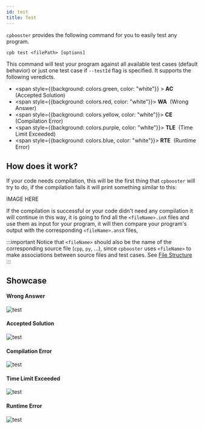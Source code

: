 ```yaml
---
id: test
title: Test
---
```



`cpbooster` provides the following command for you to easily test any program.

```txt
cpb test <filePath> [options]
```

This command will test your program against all available test cases (default behavior)
or just one test case if `--testId` flag is specified. It supports the following veredicts.

- <span style={{background: colors.green, color: "white"}} >&nbsp;<b>AC</b>&nbsp;</span> (Accepted Solution)
- <span style={{background: colors.red, color: "white"}}>&nbsp;<b>WA</b>&nbsp;</span> (Wrong Answer)
- <span style={{background: colors.yellow, color: "white"}}>&nbsp;<b>CE</b>&nbsp;</span> (Compilation Error)
- <span style={{background: colors.purple, color: "white"}}>&nbsp;<b>TLE</b>&nbsp;</span> (Time Limit Exceeded)
- <span style={{background: colors.blue, color: "white"}}>&nbsp;<b>RTE</b>&nbsp;</span> (Runtime Error)

## How does it work?

If your code needs compilation, this will be the first thing that `cpbooster` will
try to do, if the compilation fails it will print something similar to this:

IMAGE HERE

If the compilation is successful or your code didn't need any compilation it will continue in
this way, it is going to find all the `<fileName>.inX` files and use them as input
for your program, it will then compare your program's output with the corresponding
`<fileName>.ansX` files, 


:::important
Notice that `<fileName>` should also be the name of the corresponding source file (`cpp`, `py`, ...),
since `cpbooster` uses `<fileName>` to make associations between source files and test cases. See [File Structure](/docs/clone#file-structure)
:::

## Showcase

#### Wrong Answer

<div class="text--center">
  <img alt="test" src={useBaseUrl('/img/demos/test.gif')} />
</div>

#### Accepted Solution

<div class="text--center">
  <img alt="test" src={useBaseUrl('/img/demos/test.gif')} />
</div>

#### Compilation Error

<div class="text--center">
  <img alt="test" src={useBaseUrl('/img/demos/test.gif')} />
</div>

#### Time Limit Exceeded

<div class="text--center">
  <img alt="test" src={useBaseUrl('/img/demos/test.gif')} />
</div>

#### Runtime Error

<div class="text--center">
  <img alt="test" src={useBaseUrl('/img/demos/test.gif')} />
</div>

